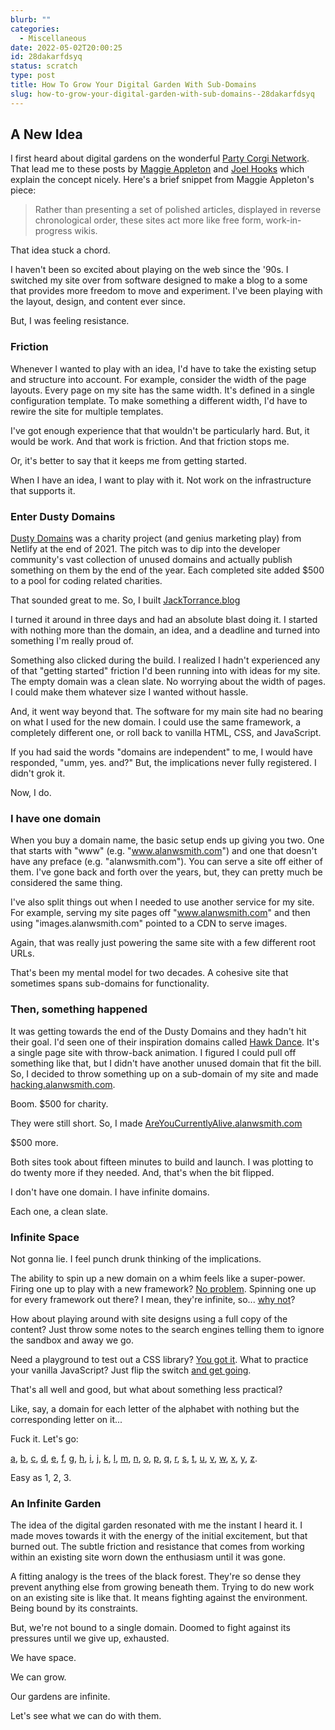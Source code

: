 ```yaml
---
blurb: ""
categories:
  - Miscellaneous
date: 2022-05-02T20:00:25
id: 28dakarfdsyq
status: scratch
type: post
title: How To Grow Your Digital Garden With Sub-Domains
slug: how-to-grow-your-digital-garden-with-sub-domains--28dakarfdsyq
---
```



## A New Idea


I first heard about digital gardens on the wonderful
<a href="https://www.partycorgi.com/">Party Corgi Network</a>. That lead
me to these posts by
<a href="https://maggieappleton.com/garden-history">Maggie Appleton</a>
and <a href="https://joelhooks.com/digital-garden">Joel Hooks</a> which
explain the concept nicely. Here's a brief snippet from Maggie
Appleton's piece:


<blockquote>
Rather than presenting a set of polished articles, displayed in reverse
chronological order, these sites act more like free form,
work-in-progress wikis.
</blockquote>

That idea stuck a chord.


I haven't been so excited about playing on the web since the '90s. I
switched my site over from software designed to make a blog to a some
that provides more freedom to move and experiment. I've been playing
with the layout, design, and content ever since.


But, I was feeling resistance.

### Friction


Whenever I wanted to play with an idea, I'd have to take the existing
setup and structure into account. For example, consider the width of the
page layouts. Every page on my site has the same width. It's defined in
a single configuration template. To make something a different width,
I'd have to rewire the site for multiple templates.



I've got enough experience that that wouldn't be particularly hard. But,
it would be work. And that work is friction. And that friction stops me.


Or, it's better to say that it keeps me from getting started.


When I have an idea, I want to play with it. Not work on the
infrastructure that supports it.


### Enter Dusty Domains


<a href="https://dusty.domains/">Dusty Domains</a> was a charity project
(and genius marketing play) from Netlify at the end of 2021. The pitch
was to dip into the developer community's vast collection of unused
domains and actually publish something on them by the end of the year.
Each completed site added $500 to a pool for coding related charities.



That sounded great to me. So, I built
<a href="https://jacktorrance.blog/">JackTorrance.blog</a>



I turned it around in three days and had an absolute blast doing it. I
started with nothing more than the domain, an idea, and a deadline and
turned into something I'm really proud of.



Something also clicked during the build. I realized I hadn't experienced
any of that &quot;getting started&quot; friction I'd been running into
with ideas for my site. The empty domain was a clean slate. No worrying
about the width of pages. I could make them whatever size I wanted
without hassle.



And, it went way beyond that. The software for my main site had no
bearing on what I used for the new domain. I could use the same
framework, a completely different one, or roll back to vanilla HTML,
CSS, and JavaScript.



If you had said the words "domains are independent" to me, I would have
responded, "umm, yes. and?" But, the implications never fully
registered. I didn't grok it.


Now, I do.

### I have one domain


When you buy a domain name, the basic setup ends up giving you two. One
that starts with &quot;www&quot; (e.g. &quot;www.alanwsmith.com&quot;)
and one that doesn't have any preface (e.g. &quot;alanwsmith.com&quot;).
You can serve a site off either of them. I've gone back and forth over
the years, but, they can pretty much be considered the same thing.



I've also split things out when I needed to use another service for my
site. For example, serving my site pages off
&quot;www.alanwsmith.com&quot; and then using
&quot;images.alanwsmith.com&quot; pointed to a CDN to serve images.



Again, that was really just powering the same site with a few different
root URLs.



That's been my mental model for two decades. A cohesive site that
sometimes spans sub-domains for functionality.


### Then, something happened


It was getting towards the end of the Dusty Domains and they hadn't hit
their goal. I'd seen one of their inspiration domains called
<a href="https://hawk.dance/">Hawk Dance</a>. It's a single page site
with throw-back animation. I figured I could pull off something like
that, but I didn't have another unused domain that fit the bill. So, I
decided to throw something up on a sub-domain of my site and made
<a href="https://hacking.alanwsmith.com/">hacking.alanwsmith.com</a>.


Boom. $500 for charity.


They were still short. So, I made
<a href="https://areyoucurrentlyalive.alanwsmith.com/">AreYouCurrentlyAlive.alanwsmith.com</a>


$500 more.


Both sites took about fifteen minutes to build and launch. I was
plotting to do twenty more if they needed. And, that's when the bit
flipped.

I don't have one domain. I have infinite domains.

Each one, a clean slate.

### Infinite Space

Not gonna lie. I feel punch drunk thinking of the implications.


The ability to spin up a new domain on a whim feels like a super-power.
Firing one up to play with a new framework?
<a href="https://nextjs-playground.alanwsmith.com/">No problem</a>.
Spinning one up for every framework out there? I mean, they're infinite,
so... <a href="https://every-framework.alanwsmith.com">why not</a>?



How about playing around with site designs using a full copy of the
content? Just throw some notes to the search engines telling them to
ignore the sandbox and away we go.



Need a playground to test out a CSS library?
<a href="https://tailwind-playground.alanwsmith.com/">You got it</a>.
What to practice your vanilla JavaScript? Just flip the switch
<a href="https://javascript-playground.alanwsmith.com/">and get going</a>.


That's all well and good, but what about something less practical?


Like, say, a domain for each letter of the alphabet with nothing but the
corresponding letter on it...


Fuck it. Let's go:


<a href="https://a.alanwsmith.com/">a</a>,
<a href="https://b.alanwsmith.com/">b</a>,
<a href="https://c.alanwsmith.com/">c</a>,
<a href="https://d.alanwsmith.com/">d</a>,
<a href="https://e.alanwsmith.com/">e</a>,
<a href="https://f.alanwsmith.com/">f</a>,
<a href="https://g.alanwsmith.com/">g</a>,
<a href="https://h.alanwsmith.com/">h</a>,
<a href="https://i.alanwsmith.com/">i</a>,
<a href="https://j.alanwsmith.com/">j</a>,
<a href="https://k.alanwsmith.com/">k</a>,
<a href="https://l.alanwsmith.com/">l</a>,
<a href="https://m.alanwsmith.com/">m</a>,
<a href="https://n.alanwsmith.com/">n</a>,
<a href="https://o.alanwsmith.com/">o</a>,
<a href="https://p.alanwsmith.com/">p</a>,
<a href="https://q.alanwsmith.com/">q</a>,
<a href="https://r.alanwsmith.com/">r</a>,
<a href="https://s.alanwsmith.com/">s</a>,
<a href="https://t.alanwsmith.com/">t</a>,
<a href="https://u.alanwsmith.com/">u</a>,
<a href="https://v.alanwsmith.com/">v</a>,
<a href="https://w.alanwsmith.com/">w</a>,
<a href="https://x.alanwsmith.com/">x</a>,
<a href="https://y.alanwsmith.com/">y</a>,
<a href="https://z.alanwsmith.com/">z</a>.

Easy as 1, 2, 3.

### An Infinite Garden

The idea of the digital garden resonated with me the instant I heard it.
I made moves towards it with the energy of the initial excitement, but
that burned out. The subtle friction and resistance that comes from
working within an existing site worn down the enthusiasm until it was
gone.

A fitting analogy is the trees of the black forest. They're so dense
they prevent anything else from growing beneath them. Trying to do new
work on an existing site is like that. It means fighting against the
environment. Being bound by its constraints.

But, we're not bound to a single domain. Doomed to fight against its
pressures until we give up, exhausted.

We have space.

We can grow.

Our gardens are infinite.

Let's see what we can do with them.
